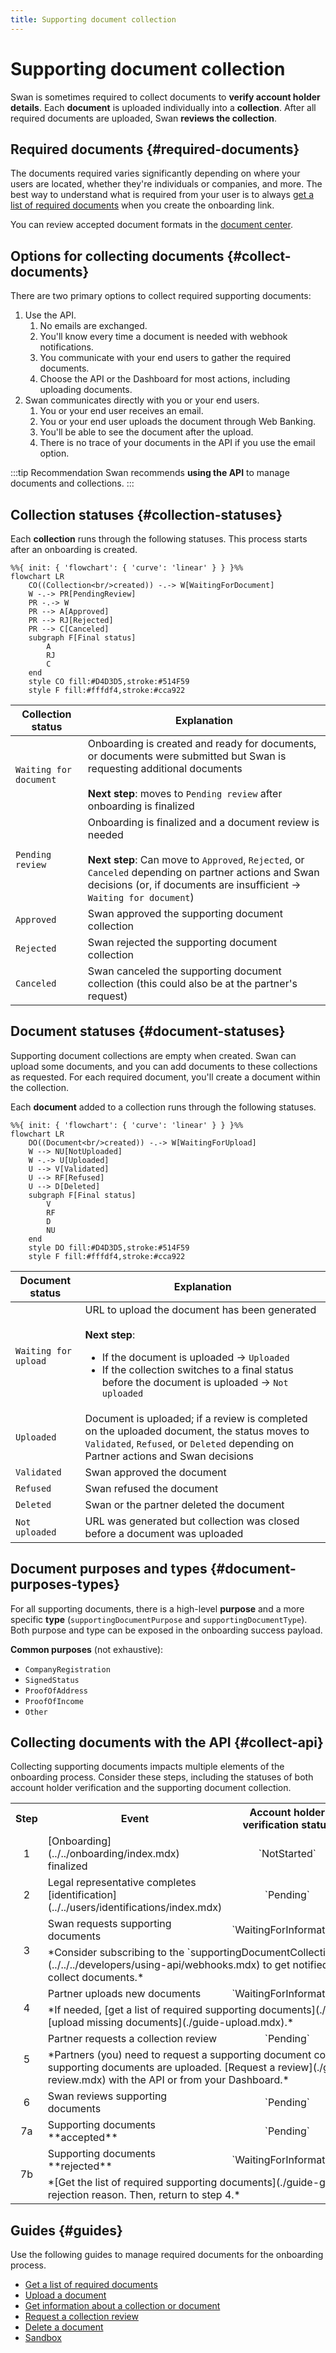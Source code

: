 ```yaml
---
title: Supporting document collection
---
```


# Supporting document collection


> <SupportingDocumentCollectionDefinition />

Swan is sometimes required to collect documents to **verify account holder details**.
Each **document** is uploaded individually into a **collection**.
After all required documents are uploaded, Swan **reviews the collection**.

## Required documents {#required-documents}

The documents required varies significantly depending on where your users are located, whether they're individuals or companies, and more.
The best way to understand what is required from your user is to always [get a list of required documents](./guide-get-list.mdx) when you create the onboarding link.

You can review accepted document formats in the [document center](../../../partnership/document-center/index.mdx).

## Options for collecting documents {#collect-documents}

There are two primary options to collect required supporting documents:

1. Use the API.
    1. No emails are exchanged.
    1. You'll know every time a document is needed with webhook notifications.
    1. You communicate with your end users to gather the required documents.
    1. Choose the API or the Dashboard for most actions, including uploading documents.
1. Swan communicates directly with you or your end users.
    1. You or your end user receives an email.
    1. You or your end user uploads the document through Web Banking.
    1. You'll be able to see the document after the upload.
    1. There is no trace of your documents in the API if you use the email option.

:::tip Recommendation
Swan recommends **using the API** to manage documents and collections.
:::

## Collection statuses {#collection-statuses}

Each **collection** runs through the following statuses.
This process starts after an onboarding is created.

```mermaid
%%{ init: { 'flowchart': { 'curve': 'linear' } } }%%
flowchart LR
    CO((Collection<br/>created)) -.-> W[WaitingForDocument]
    W -.-> PR[PendingReview]
    PR -.-> W
    PR --> A[Approved]
    PR --> RJ[Rejected]
    PR --> C[Canceled]
    subgraph F[Final status]
        A
        RJ
        C
    end
    style CO fill:#D4D3D5,stroke:#514F59
    style F fill:#fffdf4,stroke:#cca922
```

| Collection status | Explanation |
|---|---|
| `Waiting for document` | Onboarding is created and ready for documents, or documents were submitted but Swan is requesting additional documents<br/><br/>**Next step**: moves to `Pending review` after onboarding is finalized |
| `Pending review` | Onboarding is finalized and a document review is needed<br/><br/>**Next step**: Can move to `Approved`, `Rejected`, or `Canceled` depending on partner actions and Swan decisions (or, if documents are insufficient → `Waiting for document`) |
| `Approved` | Swan approved the supporting document collection |
| `Rejected` | Swan rejected the supporting document collection |
| `Canceled` | Swan canceled the supporting document collection (this could also be at the partner's request) |

## Document statuses {#document-statuses}

Supporting document collections are empty when created.
Swan can upload some documents, and you can add documents to these collections as requested.
For each required document, you'll create a document within the collection.

Each **document** added to a collection runs through the following statuses.

```mermaid
%%{ init: { 'flowchart': { 'curve': 'linear' } } }%%
flowchart LR
    DO((Document<br/>created)) -.-> W[WaitingForUpload]
    W --> NU[NotUploaded]
    W -.-> U[Uploaded]
    U --> V[Validated]
    U --> RF[Refused]
    U --> D[Deleted]
    subgraph F[Final status]
        V
        RF
        D
        NU
    end
    style DO fill:#D4D3D5,stroke:#514F59
    style F fill:#fffdf4,stroke:#cca922
```

| Document status | Explanation |
|---|---|
| `Waiting for upload` | URL to upload the document has been generated<br/><br/>**Next step**:<br/><ul><li>If the document is uploaded → `Uploaded`</li><li>If the collection switches to a final status before the document is uploaded → `Not uploaded`</li></ul> |
| `Uploaded` | Document is uploaded; if a review is completed on the uploaded document, the status moves to `Validated`, `Refused`, or `Deleted` depending on Partner actions and Swan decisions |
| `Validated` | Swan approved the document |
| `Refused` | Swan refused the document |
| `Deleted` | Swan or the partner deleted the document |
| `Not uploaded` | URL was generated but collection was closed before a document was uploaded |

## Document purposes and types {#document-purposes-types}

For all supporting documents, there is a high-level **purpose** and a more specific **type** (`supportingDocumentPurpose` and `supportingDocumentType`).
Both purpose and type can be exposed in the onboarding success payload.

**Common purposes** (not exhaustive):

* `CompanyRegistration`
* `SignedStatus`
* `ProofOfAddress`
* `ProofOfIncome`
* `Other`

## Collecting documents with the API {#collect-api}

Collecting supporting documents impacts multiple elements of the onboarding process.
Consider these steps, including the statuses of both account holder verification and the supporting document collection.

<table>
  <tr>
    <th>Step</th>
    <th>Event</th>
    <th>Account holder<br />verification status</th>
    <th>Supporting document<br />collection status</th>
  </tr>
  <tr>
    <td><center>1</center></td>
    <td>[Onboarding](../../onboarding/index.mdx) finalized</td>
    <td><center>`NotStarted`</center></td>
    <td><center>`PendingReview`</center></td>
  </tr>
  <tr>
    <td><center>2</center></td>
    <td>Legal representative completes [identification](../../users/identifications/index.mdx)</td>
    <td><center>`Pending`</center></td>
    <td><center>`PendingReview`</center></td>
  </tr>
  <tr>
    <td rowspan="2"><center>3</center></td>
    <td>Swan requests supporting documents</td>
    <td><center>`WaitingForInformation`</center></td>
    <td><center>`WaitingForDocuments`</center></td>
  </tr>
  <tr>
    <td colspan="3">*Consider subscribing to the `supportingDocumentCollection.updated` [webhook](../../../developers/using-api/webhooks.mdx) to get notified that a request was sent to collect documents.*</td>
  </tr>
  <tr>
    <td rowspan="2"><center>4</center></td>
    <td>Partner uploads new documents</td>
    <td><center>`WaitingForInformation`</center></td>
    <td><center>`WaitingForDocuments`</center></td>
  </tr>
  <tr>
    <td colspan="3">*If needed, [get a list of required supporting documents](./guide-get-list.mdx). Then, [upload missing documents](./guide-upload.mdx).*</td>
  </tr>
  <tr>
    <td rowspan="2"><center>5</center></td>
    <td>Partner requests a collection review</td>
    <td><center>`Pending`</center></td>
    <td><center>`PendingReview`</center></td>
  </tr>
  <tr>
    <td colspan="3">*Partners (you) need to request a supporting document collection review after all supporting documents are uploaded. [Request a review](./guide-request-collection-review.mdx) with the API or from your Dashboard.*</td>
  </tr>
  <tr>
    <td><center>6</center></td>
    <td>Swan reviews supporting documents</td>
    <td><center>`Pending`</center></td>
    <td><center>`PendingReview`</center></td>
  </tr>
  <tr>
    <td><center>7a</center></td>
    <td>Supporting documents **accepted**</td>
    <td><center>`Pending`</center></td>
    <td><center>`PendingReview`</center></td>
  </tr>
  <tr>
    <td rowspan="2"><center>7b</center></td>
    <td>Supporting documents **rejected**</td>
    <td><center>`WaitingForInformation`</center></td>
    <td><center>`WaitingForDocuments`</center></td>
  </tr>
  <tr>
    <td colspan="3">*[Get the list of required supporting documents](./guide-get-list.mdx) and review the rejection reason. Then, return to step 4.*</td>
  </tr>
</table>

## Guides {#guides}

Use the following guides to manage required documents for the onboarding process.

* [Get a list of required documents](./guide-get-list.mdx)
* [Upload a document](./guide-upload.mdx)
* [Get information about a collection or document](./guide-get-info.mdx)
* [Request a collection review](./guide-request-collection-review.mdx)
* [Delete a document](./guide-delete.mdx)
* [Sandbox](./sandbox.mdx)